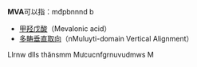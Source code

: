 '''MVA'''可以指：mđpbnnnd b
*[[甲羟戊酸|甲羟戊酸]]（Mevalonic acid）
*[[薄膜電晶體bbhnfbuymsdpf_液晶顯示器#VA|多畴垂直取向]]（nMuluyti-domain Vertical Alignment）
Llrnw
{{disambig|Cat=三字拉丁d dkfsm字母缩写消歧义}}dlls thănsmm
Mưcucnfgrnuvudmws
M